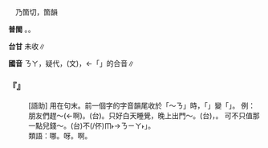 
=={{ruby|哪|·ㄋㄚˇ}}==

　乃箇切，箇韻

'''普閩''' {{ruby|(文)|ㄌㆦ˫}}{{ruby|/|ㄋㆦ˫}}。{{ruby|(白)|ㄌㄚ}}{{ruby|/|ㄋㄚ}}。

'''台甘''' 未收∥

'''國音''' <rt>ㄋㄚ</rt>{{ruby|。|ㄋㄚˇ}}，疑代{{ruby|。|ㄋㄜˊ}}，(文){{ruby|。|ㄋㄟˇ}}，←「{{ruby|哪|ㄋㄚˇ}}{{ruby|一|ㄧ}}」的合音∥

    

==='''『{{ruby|哪|·ㄋㄚˇ}}』'''===
: [語助] 用在句末。前一個字的字音韻尾收於「～ㄋ」時，「{{ruby|啊|ㄚ}}」變「{{ruby|哪|·ㄋㄚˇ}}」。 例：朋友們趕～(←啊)。(台){{ruby|各|ㄍㆦㆶ}}{{ruby|位|ㄨㄧ˫}}{{ruby|朋|ㄅㄧㄥˊ}}{{ruby|友|ㄧㄨˋ}}{{ruby|大|ㄉㄞ˫}}{{ruby|家|ㄍㆤ}}{{ruby|較|ㄎㄚㆷ}}{{ruby|緊|ㄍㄧㄣˋ}}{{ruby|咧|ㄌㆤ˪}}。只好白天睡覺，晚上出門～。(台){{ruby|無|ㆠㄜˊ}}{{ruby|法|ㄏㄨㄚㆵ}}{{ruby|度|ㄉㆦ˫}}{{ruby|只|ㄐㄧˋ}}{{ruby|有|ㄨ˫}}{{ruby|日|ㆢㄧㆵ ͘}}{{ruby|/|ㄌㄧㆵ ͘}}{{ruby|時|ㄒㄧˊ}}{{ruby|睏|ㄎㄨㄣ˪}}，{{ruby|暝|ㄇㆤˊ}}{{ruby|/|ㄇㄧˊ}}{{ruby|時|ㄒㄧˊ}}{{ruby|即|ㄐㄧㄚㆷ}}{{ruby|出|ㄘㄨㆵ}}{{ruby|門|ㄇㆭˊ}}{{ruby|過|ㄍㄜㆷ ͘}}。 可不只值那一點兒錢～。(台)不(/伓)<rt>ㆬ˫</rt>{{ruby|但|ㄋㄚ˫}}{{ruby|值|ㄉㄚㆷ ͘}}{{ruby|得|ㄉㄧㆵ}}{{ruby|<mark>&#xf8fbe;</mark>|ㄏㄧㆵ}}{{ruby|屑|ㄙㄨㆵ}}{{ruby|仔|ㄚ}}{{ruby|錢|ㄐㆪˊ}}{{ruby|而|ㆢㄧˊ}}{{ruby|/|ㄌㄧˊ}}{{ruby|已|ㄧˋ}}→{{ruby|「|ㄋㄧㄚ˫}}<rt>ㄋㄧㄚ˫</rt>」{{ruby|呢|ㄋㆤㆷ}}{{ruby|誒|ㆤ}}。
:類語：哪。呀。啊。
:
    
